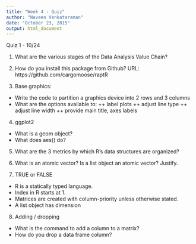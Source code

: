 ```yaml
---
title: "Week 4 - Quiz"
author: "Naveen Venkataraman"
date: "October 23, 2015"
output: html_document
---
```


Quiz 1 - 10/24

1. What are the various stages of the Data Analysis Value Chain?

2. How do you install this package from Github? URL: https://github.com/cargomoose/raptR

3. Base graphics: 

+ Write the code to partition a graphics device into 2 rows and 3 columns
+ What are the options available to:
    ++ label plots
    ++ adjust line type
    ++ adjust line width
    ++ provide main title, axes labels

4. ggplot2

+ What is a geom object?
+ What does aes() do?

5. What are the 3 metrics by which R's data structures are organized?

6. What is an atomic vector? Is a list object an atomic vector? Justify.

7. TRUE or FALSE

+ R is a statically typed language.
+ Index in R starts at 1.
+ Matrices are created with column-priority unless otherwise stated.
+ A list object has dimension

8. Adding / dropping 

+ What is the command to add a column to a matrix?
+ How do you drop a data frame column?


```r

```

